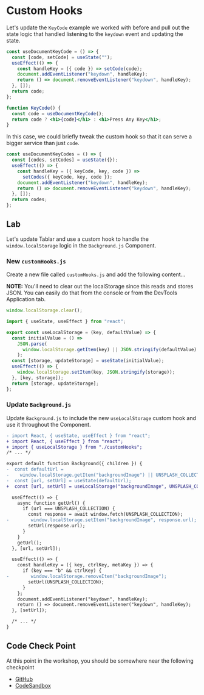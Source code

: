 # Custom Hooks

Let's update the `KeyCode` example we worked with before and pull out the state logic that handled listening to the `keydown` event and updating the state.

```jsx
const useDocumentKeyCode = () => {
  const [code, setCode] = useState("");
  useEffect(() => {
    const handleKey = ({ code }) => setCode(code);
    document.addEventListener("keydown", handleKey);
    return () => document.removeEventListener("keydown", handleKey);
  }, []);
  return code;
};

function KeyCode() {
  const code = useDocumentKeyCode();
  return code ? <h1>{code}</h1> : <h1>Press Any Key</h1>;
}
```

In this case, we could briefly tweak the custom hook so that it can serve a bigger service than just `code`.

```jsx
const useDocumentKeyCodes = () => {
  const [codes, setCodes] = useState({});
  useEffect(() => {
    const handleKey = ({ keyCode, key, code }) =>
      setCodes({ keyCode, key, code });
    document.addEventListener("keydown", handleKey);
    return () => document.removeEventListener("keydown", handleKey);
  }, []);
  return codes;
};
```

## Lab

Let's update Tablar and use a custom hook to handle the `window.localStorage` logic in the `Background.js` Component.

### New `customHooks.js`

Create a new file called `customHooks.js` and add the following content...

**NOTE:** You'll need to clear out the localStorage since this reads and stores JSON. You can easily do that from the console or from the DevTools Application tab.

```js
window.localStorage.clear();
```

```jsx
import { useState, useEffect } from "react";

export const useLocalStorage = (key, defaultValue) => {
  const initialValue = () =>
    JSON.parse(
      window.localStorage.getItem(key) || JSON.stringify(defaultValue)
    );
  const [storage, updateStorage] = useState(initialValue);
  useEffect(() => {
    window.localStorage.setItem(key, JSON.stringify(storage));
  }, [key, storage]);
  return [storage, updateStorage];
};
```

### Update `Background.js`

Update `Background.js` to include the new `useLocalStorage` custom hook and use it throughout the Component.

```diff
- import React, { useState, useEffect } from "react";
+ import React, { useEffect } from "react";
+ import { useLocalStorage } from "./customHooks";
/* ... */

export default function Background({ children }) {
-  const defaultUrl =
-    window.localStorage.getItem("backgroundImage") || UNSPLASH_COLLECTION;
-  const [url, setUrl] = useState(defaultUrl);
+  const [url, setUrl] = useLocalStorage("backgroundImage", UNSPLASH_COLLECTION);

  useEffect(() => {
    async function getUrl() {
      if (url === UNSPLASH_COLLECTION) {
        const response = await window.fetch(UNSPLASH_COLLECTION);
-        window.localStorage.setItem("backgroundImage", response.url);
        setUrl(response.url);
      }
    }
    getUrl();
  }, [url, setUrl]);

  useEffect(() => {
    const handleKey = ({ key, ctrlKey, metaKey }) => {
      if (key === "b" && ctrlKey) {
-        window.localStorage.removeItem("backgroundImage");
        setUrl(UNSPLASH_COLLECTION);
      }
    };
    document.addEventListener("keydown", handleKey);
    return () => document.removeEventListener("keydown", handleKey);
  }, [setUrl]);

  /* ... */
}
```

## Code Check Point

At this point in the workshop, you should be somewhere near the following checkpoint

- [GitHub](https://github.com/elijahmanor/react-fun/tree/master/packages/04-custom-hook)
- [CodeSandbox](https://codesandbox.io/s/github/elijahmanor/react-fun/tree/master/packages/04-custom-hook)
